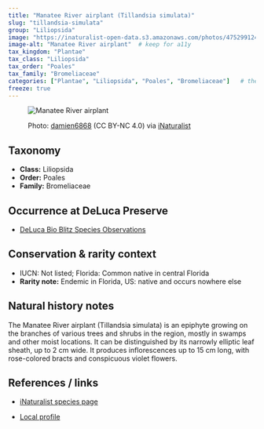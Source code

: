 ```yaml
---
title: "Manatee River airplant (Tillandsia simulata)"
slug: "tillandsia-simulata"
group: "Liliopsida"
image: "https://inaturalist-open-data.s3.amazonaws.com/photos/475299124/large.jpg"        # keep for thumbnails
image-alt: "Manatee River airplant"  # keep for a11y
tax_kingdom: "Plantae"
tax_class: "Liliopsida"
tax_order: "Poales"
tax_family: "Bromeliaceae"
categories: ["Plantae", "Liliopsida", "Poales", "Bromeliaceae"]   # these drive the chips + filtering
freeze: true
---
```


<figure class="species-figure">

<img src="https://inaturalist-open-data.s3.amazonaws.com/photos/475299124/large.jpg" alt="Manatee River airplant" class="species-photo"/>

<figcaption class="photo-credit">

Photo: <a href="https://www.inaturalist.org/people/damien6868">damien6868</a> (CC BY-NC 4.0) via <a href="https://www.inaturalist.org/observations/264680918">iNaturalist</a>

</figcaption>

</figure>

## Taxonomy

-   **Class:** Liliopsida
-   **Order:** Poales
-   **Family:** Bromeliaceae

## Occurrence at DeLuca Preserve

-   [DeLuca Bio Blitz Species Observations](https://www.inaturalist.org/observations?project_id=191727&taxon_id=465196&place_id=any&verifiable=any)

## Conservation & rarity context

-   IUCN: Not listed; Florida: Common native in central Florida
-   **Rarity note:** Endemic in Florida, US: native and occurs nowhere else

## Natural history notes

The Manatee River airplant (Tillandsia simulata) is an epiphyte growing on the branches of various trees and shrubs in the region, mostly in swamps and other moist locations. It can be distinguished by its narrowly elliptic leaf sheath, up to 2 cm wide. It produces inflorescences up to 15 cm long, with rose-colored bracts and conspicuous violet flowers.

## References / links

-   [iNaturalist species page](https://www.inaturalist.org/taxa/465196-Tillandsia-simulata)

-   [Local profile](https://fsus.ncbg.unc.edu/main.php?pg=show-taxon.php&plantname=Tillandsia+simulata)
